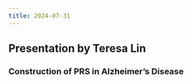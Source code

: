 ```yaml
---
title: 2024-07-31
---
```


## Presentation by Teresa Lin

### Construction of PRS in Alzheimer's Disease
